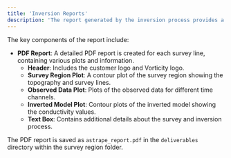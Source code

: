 ```yaml
---
title: 'Inversion Reports'
description: 'The report generated by the inversion process provides a comprehensive overview of the survey and inversion results'
---
```


The key components of the report include:

- **PDF Report**: A detailed PDF report is created for each survey line, containing various plots and information.
  - **Header**: Includes the customer logo and Vorticity logo.
  - **Survey Region Plot**: A contour plot of the survey region showing the topography and survey lines.
  - **Observed Data Plot**: Plots of the observed data for different time channels.
  - **Inverted Model Plot**: Contour plots of the inverted model showing the conductivity values.
  - **Text Box**: Contains additional details about the survey and inversion process.

The PDF report is saved as `astrape_report.pdf` in the `deliverables` directory within the survey region folder.

